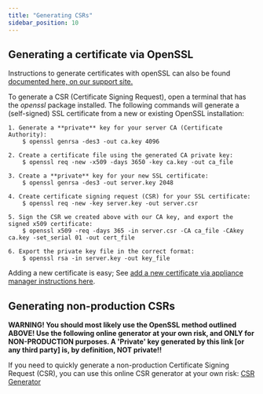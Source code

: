 ```yaml
---
title: "Generating CSRs"
sidebar_position: 10
---
```


## Generating a certificate via OpenSSL

Instructions to generate certificates with openSSL can also be found [documented here, on our support site.](https://support.device42.com/hc/en-us/articles/222221348-My-demo-certificate-for-https-expired-how-can-I-add-a-new-one-)

To generate a CSR (Certificate Signing Request), open a terminal that has the _openssl_ package installed. The following commands will generate a (self-signed) SSL certificate from a new or existing OpenSSL installation:

```
1. Generate a **private** key for your server CA (Certificate Authority):
    $ openssl genrsa -des3 -out ca.key 4096

2. Create a certificate file using the generated CA private key:
    $ openssl req -new -x509 -days 3650 -key ca.key -out ca_file

3. Create a **private** key for your new SSL certificate:
    $ openssl genrsa -des3 -out server.key 2048

4. Create certificate signing request (CSR) for your SSL certificate:
    $ openssl req -new -key server.key -out server.csr

5. Sign the CSR we created above with our CA key, and export the signed x509 certificate:
    $ openssl x509 -req -days 365 -in server.csr -CA ca_file -CAkey ca.key -set_serial 01 -out cert_file

6. Export the private key file in the correct format:
    $ openssl rsa -in server.key -out key_file
```

Adding a new certificate is easy; See [add a new certificate via appliance manager instructions here](appliance-manager/set-up-https-cert.mdx).

## Generating non-production CSRs

**WARNING! You should most likely use the OpenSSL method outlined ABOVE! Use the following online generator at your own risk, and ONLY for NON-PRODUCTION purposes. A 'Private' key generated by this link [or any third party] is, by definition, NOT private!!**

If you need to quickly generate a non-production Certificate Signing Request (CSR), you can use this online CSR generator at your own risk: [CSR Generator](https://csrgenerator.com)
